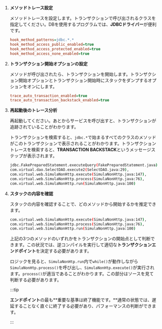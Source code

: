 1. **メソッドトレース設定**

   メソッドトレースを設定します。トランザクションで呼び出されるクラスを指定してください。DBを使用するプログラムでは、**JDBCドライバー**が便利です。 

   ```ini title='whatap.conf'
   hook_method_patterns=jdbc.*.*
   hook_method_access_public_enabled=true
   hook_method_access_protected_enabled=true
   hook_method_access_none_enabled=true
   ```

2. **トランザクション開始オプションの設定**

   メソッドが呼び出されたら、トランザクションを開始します。トランザクション開始オプションとトランザクション開始時にスタックをダンプするオプションをオンにします。 

   ```ini title='whatap.conf'
   trace_auto_transaction_enabled=true
   trace_auto_transaction_backstack_enabled=true
   ```

3. **再起動後のトレース分析**

   再起動してください。あとからサービスを呼び出すと、トランザクションが追跡されていることがわかります。 

   トランザクションを検索すると、`jdbc.*`で始まるすべてのクラスのメソッドがこのトランザクションで表示されることがわかります。トランザクショントレースを検索すると、**TRANSACTION BACKSTACK**というメッセージステップが表示されます。

   ```bash title='TRANSACTION BACKSTACK'
   jdbc.FakePreparedStatement.executeQuery(FakePreparedStatement.java),
   com.virtual.dao.SelectDAO.execute2(SelectDAO.java:29),
   com.virtual.web.SimulaNonHttp.execute(SimulaNonHttp.java:147),
   com.virtual.web.SimulaNonHttp.process(SimulaNonHttp.java:76),
   com.virtual.web.SimulaNonHttp.run(SimulaNonHttp.java:100)
   ```

4. **スタックの内容を確認**

   スタックの内容を確認することで、どのメソッドから開始するかを推定できます。

   ```bash title='Example'
   com.virtual.web.SimulaNonHttp.execute(SimulaNonHttp.java:147),
   com.virtual.web.SimulaNonHttp.process(SimulaNonHttp.java:76),
   com.virtual.web.SimulaNonHttp.run(SimulaNonHttp.java:100)
   ```

   上記の3つのメソッドのいずれかをトランザクションの開始点として判断できます。この状況では、逆コンパイルを実行して適切な**トランザクションエンドポイント**を決定する必要があります。

   ロジックを見ると、`SimulaNonHtp.run`内で`while()`が動作しながら`SimulaNonHtp.process()`を呼び出し、`SimulaNonHtp.execute()`が実行されます。`process()`が適当であることがわかります。この部分はソースを見て判断する必要があります。

   :::tip

   **エンドポイント**の最も**重要な基準は終了機能です。**通常の状態では、遅延することなく直ぐに終了する必要があり、パフォーマンスの判断ができます。

   :::

